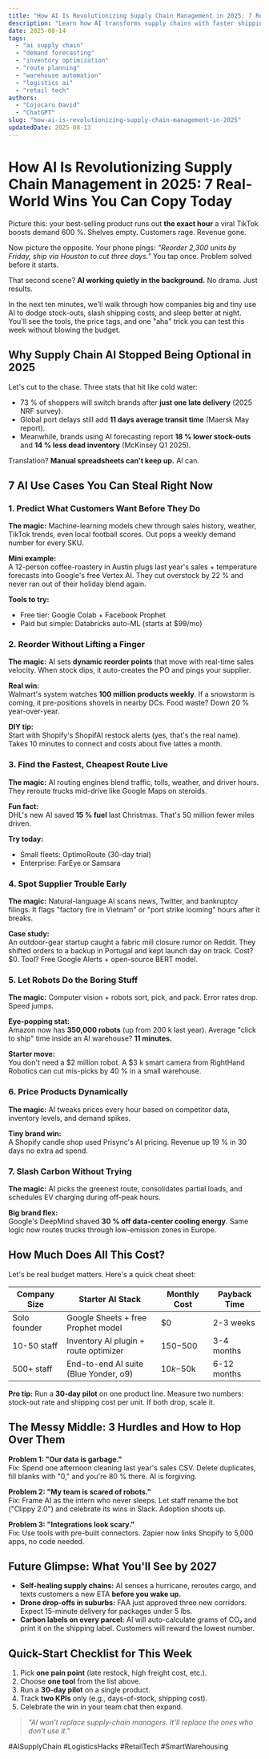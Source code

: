 ```yaml
---
title: "How AI Is Revolutionizing Supply Chain Management in 2025: 7 Real-World Wins You Can Copy Today"
description: "Learn how AI transforms supply chains with faster shipping, lower costs, and zero guesswork. Real examples from Amazon, Walmart, and small brands you can steal."
date: 2025-08-14
tags:
  - "ai supply chain"
  - "demand forecasting"
  - "inventory optimization"
  - "route planning"
  - "warehouse automation"
  - "logistics ai"
  - "retail tech"
authors:
  - "Cojocaru David"
  - "ChatGPT"
slug: "how-ai-is-revolutionizing-supply-chain-management-in-2025"
updatedDate: 2025-08-13
---
```


# How AI Is Revolutionizing Supply Chain Management in 2025: 7 Real-World Wins You Can Copy Today

Picture this: your best-selling product runs out **the exact hour** a viral TikTok boosts demand 600 %. Shelves empty. Customers rage. Revenue gone.  

Now picture the opposite. Your phone pings: *"Reorder 2,300 units by Friday, ship via Houston to cut three days."* You tap once. Problem solved before it starts.  

That second scene? **AI working quietly in the background.** No drama. Just results.  

In the next ten minutes, we'll walk through how companies big and tiny use AI to dodge stock-outs, slash shipping costs, and sleep better at night. You'll see the tools, the price tags, and one "aha" trick you can test this week without blowing the budget.

## Why Supply Chain AI Stopped Being Optional in 2025

Let's cut to the chase. Three stats that hit like cold water:

- 73 % of shoppers will switch brands after **just one late delivery** (2025 NRF survey).  
- Global port delays still add **11 days average transit time** (Maersk May report).  
- Meanwhile, brands using AI forecasting report **18 % lower stock-outs** and **14 % less dead inventory** (McKinsey Q1 2025).

Translation? **Manual spreadsheets can't keep up.** AI can.

## 7 AI Use Cases You Can Steal Right Now

### 1. Predict What Customers Want Before They Do

**The magic:** Machine-learning models chew through sales history, weather, TikTok trends, even local football scores. Out pops a weekly demand number for every SKU.

**Mini example:**  
A 12-person coffee-roastery in Austin plugs last year's sales + temperature forecasts into Google's free Vertex AI. They cut overstock by 22 % and never ran out of their holiday blend again.

**Tools to try:**  
- Free tier: Google Colab + Facebook Prophet  
- Paid but simple: Databricks auto-ML (starts at $99/mo)

### 2. Reorder Without Lifting a Finger

**The magic:** AI sets **dynamic reorder points** that move with real-time sales velocity. When stock dips, it auto-creates the PO and pings your supplier.

**Real win:**  
Walmart's system watches **100 million products weekly**. If a snowstorm is coming, it pre-positions shovels in nearby DCs. Food waste? Down 20 % year-over-year.

**DIY tip:**  
Start with Shopify's ShopifAI restock alerts (yes, that's the real name). Takes 10 minutes to connect and costs about five lattes a month.

### 3. Find the Fastest, Cheapest Route Live

**The magic:** AI routing engines blend traffic, tolls, weather, and driver hours. They reroute trucks mid-drive like Google Maps on steroids.

**Fun fact:**  
DHL's new AI saved **15 % fuel** last Christmas. That's 50 million fewer miles driven.

**Try today:**  
- Small fleets: OptimoRoute (30-day trial)  
- Enterprise: FarEye or Samsara

### 4. Spot Supplier Trouble Early

**The magic:** Natural-language AI scans news, Twitter, and bankruptcy filings. It flags "factory fire in Vietnam" or "port strike looming" hours after it breaks.

**Case study:**  
An outdoor-gear startup caught a fabric mill closure rumor on Reddit. They shifted orders to a backup in Portugal and kept launch day on track. Cost? $0. Tool? Free Google Alerts + open-source BERT model.

### 5. Let Robots Do the Boring Stuff

**The magic:** Computer vision + robots sort, pick, and pack. Error rates drop. Speed jumps.

**Eye-popping stat:**  
Amazon now has **350,000 robots** (up from 200 k last year). Average "click to ship" time inside an AI warehouse? **11 minutes.**

**Starter move:**  
You don't need a $2 million robot. A $3 k smart camera from RightHand Robotics can cut mis-picks by 40 % in a small warehouse.

### 6. Price Products Dynamically

**The magic:** AI tweaks prices every hour based on competitor data, inventory levels, and demand spikes.

**Tiny brand win:**  
A Shopify candle shop used Prisync's AI pricing. Revenue up 19 % in 30 days no extra ad spend.

### 7. Slash Carbon Without Trying

**The magic:** AI picks the greenest route, consolidates partial loads, and schedules EV charging during off-peak hours.

**Big brand flex:**  
Google's DeepMind shaved **30 % off data-center cooling energy**. Same logic now routes trucks through low-emission zones in Europe.

## How Much Does All This Cost?

Let's be real budget matters. Here's a quick cheat sheet:

| Company Size | Starter AI Stack | Monthly Cost | Payback Time |
|--------------|------------------|--------------|--------------|
| Solo founder | Google Sheets + free Prophet model | $0 | 2-3 weeks |
| 10-50 staff | Inventory AI plugin + route optimizer | $150-$500 | 3-4 months |
| 500+ staff | End-to-end AI suite (Blue Yonder, o9) | $10k-$50k | 6-12 months |

**Pro tip:** Run a **30-day pilot** on one product line. Measure two numbers: stock-out rate and shipping cost per unit. If both drop, scale it.

## The Messy Middle: 3 Hurdles and How to Hop Over Them

**Problem 1: "Our data is garbage."**  
Fix: Spend one afternoon cleaning last year's sales CSV. Delete duplicates, fill blanks with "0," and you're 80 % there. AI is forgiving.

**Problem 2: "My team is scared of robots."**  
Fix: Frame AI as the intern who never sleeps. Let staff rename the bot ("Clippy 2.0") and celebrate its wins in Slack. Adoption shoots up.

**Problem 3: "Integrations look scary."**  
Fix: Use tools with pre-built connectors. Zapier now links Shopify to 5,000 apps, no code needed.

## Future Glimpse: What You'll See by 2027

- **Self-healing supply chains:** AI senses a hurricane, reroutes cargo, and texts customers a new ETA **before you wake up.**  
- **Drone drop-offs in suburbs:** FAA just approved three new corridors. Expect 15-minute delivery for packages under 5 lbs.  
- **Carbon labels on every parcel:** AI will auto-calculate grams of CO₂ and print it on the shipping label. Customers will reward the lowest number.

## Quick-Start Checklist for This Week

1. Pick **one pain point** (late restock, high freight cost, etc.).  
2. Choose **one tool** from the list above.  
3. Run a **30-day pilot** on a single product.  
4. Track **two KPIs** only (e.g., days-of-stock, shipping cost).  
5. Celebrate the win in your team chat then expand.

> _"AI won't replace supply-chain managers. It'll replace the ones who don't use it."_  

#AISupplyChain #LogisticsHacks #RetailTech #SmartWarehousing